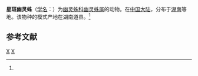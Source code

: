 {{Speciesbox
| taxon = Pholcus spilis
| binomial_authority = (Zhu et Gong, 1991)<ref name='id12843'>{{cite web| url =http://www.bioinfo.cn/db05/BjdwSpecies.php?action=view&id=12843| title =星斑幽灵蛛| work =《中国动物物种编目数据库》| publisher =中国科学院微生物研究所| author =中国科学院动物研究所| accessdate =2009-04-28| deadurl =yes| archiveurl =https://web.archive.org/web/20160305030738/http://www.bioinfo.cn/db05/BjdwSpecies.php?action=view&id=12843| archivedate =2016-03-05}}</ref>
}}

'''星斑幽灵蛛'''（[[学名|学名]]：{{lang|la|''Pholcus spilis''}}）为[[幽灵蛛科|幽灵蛛科]][[幽灵蛛属|幽灵蛛属]]的动物。在[[中国大陆|中国大陆]]，分布于[[湖南|湖南]]等地。该物种的模式产地在湖南道县。<ref name='id12843'/>

== 参考文献 ==
{{reflist}}

{{taxonbar}}
[[Category:_1991年描述的动物|X]]
[[Category:幽灵蛛属|X]]